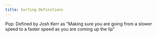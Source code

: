 ```yaml
---
title: Surfing Definitions
---
```



Pop: Defined by Josh Kerr as "Making sure you are going from a slower speed to a faster speed as you are coming up the lip" 

